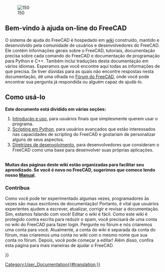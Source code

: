 <languages/>
{{Docnav
|
|[[About_FreeCAD/pt-br|Sobre o FreeCAD]]
}}

[[Image:Crystal_Clear_app_tutorials.png|right|150]]

<span id="Welcome_to_the_FreeCAD_on-line_help"></span>
== Bem-vindo à ajuda on-line do FreeCAD ==

<div class="mw-translate-fuzzy">
O sistema de ajuda do FreeCAD é hospedado em [https://wiki.freecad.org/Main_Page/pt-br wiki] construído, mantido e desenvolvido pela comunidade de usuários e desenvolvedores do FreeCAD. Ele contém informações gerais sobre o FreeCAD, tutoriais, documentação precisa sobre cada comando do FreeCAD e documentação de programação para Python e C++. Também inclui traduções desta documentação em vários idiomas. Esperamos que você encontre aqui todas as informações de que precisa. Se tiver dúvidas para as quais não encontre respostas nesta documentação, dê uma olhada no [http://forum.freecadweb.org/index.php Fórum do FreeCAD], onde você pode encontrar sua pergunta já respondida ou alguém capaz de ajudá-lo.
</div>

<span id="How_to_use"></span>
== Como usá-lo ==

'''Este documento está dividido em várias seções:'''

# [[User_hub/pt-br|Introdução e uso]], para usuários finais que simplesmente querem usar o programa.
# [[Power_users_hub/pt-br|Scripting em Python]], para usuários avançados que estão interessados nas capacidades de scripting do FreeCAD e gostariam de personalizar alguns de seus aspectos.
# [[Developer_hub/pt-br|Diretrizes de desenvolvimento]], para desenvolvedores que consideram o FreeCAD como uma base para desenvolver suas próprias aplicações.

<br>'''Muitas das páginas deste wiki estão organizadas para facilitar seu aprendizado. Se você é novo no FreeCAD, sugerimos que comece lendo nosso [[Manual:Introduction/pt-br|Manual]].'''

<span id="Contribute"></span>
=== Contribua ===

<div class="mw-translate-fuzzy">
Como você pode ter experimentado algumas vezes, programadores às vezes são maus escritores de documentação! Portanto, é vital que usuários experientes ajudem a escrever, atualizar, corrigir e revisar a documentação. Sim, estamos falando com você! Editar o wiki é fácil. Como este wiki é protegido contra escrita para reduzir o spam, você precisará de uma conta no wiki do FreeCAD para fazer login. Pergunte no fórum e nós criaremos uma conta para você. Atualmente, a conta do wiki é separada da conta do fórum, mas criaremos uma conta no wiki com o mesmo nome que sua conta no fórum. Depois, você pode começar a editar! Além disso, confira esta página para mais maneiras de ajudar o FreeCAD.
</div>

{{Docnav
|
|[[About_FreeCAD/pt-br|Sobre o FreeCAD]]
}}

{{Userdocnavi{{#translation:}}}}
[[Category:User_Documentation{{#translation:}}]]
